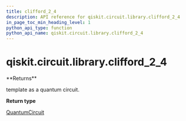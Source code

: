 ```yaml
---
title: clifford_2_4
description: API reference for qiskit.circuit.library.clifford_2_4
in_page_toc_min_heading_level: 1
python_api_type: function
python_api_name: qiskit.circuit.library.clifford_2_4
---
```


# qiskit.circuit.library.clifford\_2\_4

<Function id="qiskit.circuit.library.clifford_2_4" github="https://github.com/qiskit/qiskit/tree/stable/0.17/qiskit/circuit/library/templates/clifford/clifford_2_4.py" signature="clifford_2_4()">
  **Returns**

  template as a quantum circuit.

  **Return type**

  [QuantumCircuit](qiskit.circuit.QuantumCircuit "qiskit.circuit.QuantumCircuit")
</Function>

